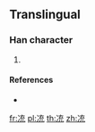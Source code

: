 {{character info/new}}
==Translingual==

===Han character===
{{Han char|rn=15|rad=冫|as=06|sn=8|four=|canj=IMYIU|ids=⿰冫充}}

# {{defn|Han|sort=冫06}}

====References====
* {{Han ref|kx=0132.201|dkj=|dj=|hdz=|uh=34CD|ud=13517|bh=|bd=}}

[[fr:㓍]]
[[pl:㓍]]
[[th:㓍]]
[[zh:㓍]]